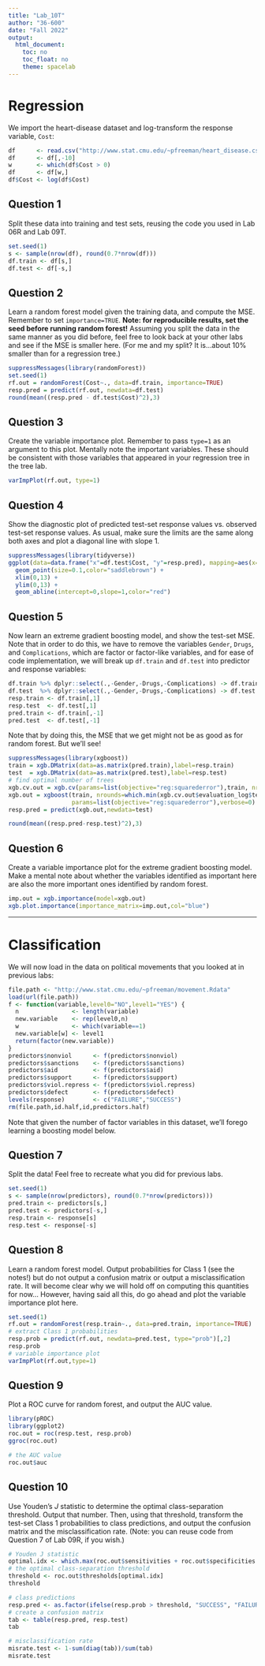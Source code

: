 ```yaml
---
title: "Lab_10T"
author: "36-600"
date: "Fall 2022"
output: 
  html_document:
    toc: no
    toc_float: no
    theme: spacelab
---
```


# Regression

We import the heart-disease dataset and log-transform the response variable, `Cost`:
```r
df      <- read.csv("http://www.stat.cmu.edu/~pfreeman/heart_disease.csv",stringsAsFactors=TRUE)
df      <- df[,-10]
w       <- which(df$Cost > 0)
df      <- df[w,]
df$Cost <- log(df$Cost)
```

## Question 1

Split these data into training and test sets, reusing the code you used in Lab 06R and Lab 09T.
```r
set.seed(1)
s <- sample(nrow(df), round(0.7*nrow(df)))
df.train <- df[s,]
df.test <- df[-s,]
```

## Question 2

Learn a random forest model given the training data, and compute the MSE. Remember to set `importance=TRUE`. **Note: for reproducible results, set the seed before running random forest!** Assuming you split the data in the same manner as you did before, feel free to look back at your other labs and see if the MSE is smaller here. (For me and my split? It is...about 10% smaller than for a regression tree.)
```r
suppressMessages(library(randomForest))
set.seed(1)
rf.out = randomForest(Cost~., data=df.train, importance=TRUE)
resp.pred = predict(rf.out, newdata=df.test)
round(mean((resp.pred - df.test$Cost)^2),3)
```

## Question 3

Create the variable importance plot. Remember to pass `type=1` as an argument to this plot. Mentally note the important variables. These should be consistent with those variables that appeared in your regression tree in the tree lab.
```r
varImpPlot(rf.out, type=1)
```

## Question 4

Show the diagnostic plot of predicted test-set response values vs. observed test-set response values. As usual, make sure the limits are the same along both axes and plot a diagonal line with slope 1.
```r
suppressMessages(library(tidyverse))
ggplot(data=data.frame("x"=df.test$Cost, "y"=resp.pred), mapping=aes(x=x,y=y)) +
  geom_point(size=0.1,color="saddlebrown") +
  xlim(0,13) + 
  ylim(0,13) +
  geom_abline(intercept=0,slope=1,color="red")
```

## Question 5

Now learn an extreme gradient boosting model, and show the test-set MSE. Note that in order to do this, we have to remove the variables `Gender`, `Drugs`, and `Complications`, which are factor or factor-like variables, and for ease of code implementation, we will break up `df.train` and `df.test` into predictor and response variables:
```r
df.train %>% dplyr::select(.,-Gender,-Drugs,-Complications) -> df.train
df.test  %>% dplyr::select(.,-Gender,-Drugs,-Complications) -> df.test
resp.train <- df.train[,1]
resp.test  <- df.test[,1]
pred.train <- df.train[,-1]
pred.test  <- df.test[,-1]
```
Note that by doing this, the MSE that we get might not be as good as for random forest. But we'll see!
```r
suppressMessages(library(xgboost))
train = xgb.DMatrix(data=as.matrix(pred.train),label=resp.train)
test  = xgb.DMatrix(data=as.matrix(pred.test),label=resp.test)
# find optimal number of trees
xgb.cv.out = xgb.cv(params=list(objective="reg:squarederror"),train, nrounds=30, nfold=5, verbose=0)
xgb.out = xgboost(train, nrounds=which.min(xgb.cv.out$evaluation_log$test_rmse_mean),
                  params=list(objective="reg:squarederror"),verbose=0)
resp.pred = predict(xgb.out,newdata=test)

round(mean((resp.pred-resp.test)^2),3)
```

## Question 6

Create a variable importance plot for the extreme gradient boosting model. Make a mental note about whether the variables identified as important here are also the more important ones identified by random forest.
```r
imp.out = xgb.importance(model=xgb.out)
xgb.plot.importance(importance_matrix=imp.out,col="blue")
```

---

# Classification

We will now load in the data on political movements that you looked at in previous labs:
```r
file.path <- "http://www.stat.cmu.edu/~pfreeman/movement.Rdata"
load(url(file.path))
f <- function(variable,level0="NO",level1="YES") {
  n               <- length(variable)
  new.variable    <- rep(level0,n)
  w               <- which(variable==1)
  new.variable[w] <- level1
  return(factor(new.variable))
}
predictors$nonviol      <- f(predictors$nonviol)
predictors$sanctions    <- f(predictors$sanctions)
predictors$aid          <- f(predictors$aid)
predictors$support      <- f(predictors$support)
predictors$viol.repress <- f(predictors$viol.repress)
predictors$defect       <- f(predictors$defect)
levels(response)        <- c("FAILURE","SUCCESS")
rm(file.path,id.half,id,predictors.half)
```

Note that given the number of factor variables in this dataset, we'll forego learning a boosting model below.

## Question 7

Split the data! Feel free to recreate what you did for previous labs.
```r
set.seed(1)
s <- sample(nrow(predictors), round(0.7*nrow(predictors)))
pred.train <- predictors[s,]
pred.test <- predictors[-s,]
resp.train <- response[s]
resp.test <- response[-s]
```

## Question 8

Learn a random forest model. Output probabilities for Class 1 (see the notes!) but do not output a confusion matrix or output a misclassification rate. It will become clear why we will hold off on computing this quantities for now... However, having said all this, do go ahead and plot the variable importance plot here.
```r
set.seed(1)
rf.out = randomForest(resp.train~., data=pred.train, importance=TRUE)
# extract Class 1 probabilities
resp.prob = predict(rf.out, newdata=pred.test, type="prob")[,2]
resp.prob
# variable importance plot
varImpPlot(rf.out,type=1)
```

## Question 9

Plot a ROC curve for random forest, and output the AUC value.
```r
library(pROC)
library(ggplot2)
roc.out = roc(resp.test, resp.prob)
ggroc(roc.out)

# the AUC value
roc.out$auc
```

## Question 10

Use Youden's $J$ statistic to determine the optimal class-separation threshold. Output that number. Then, using that threshold, transform the test-set Class 1 probabilities to class predictions, and output the confusion matrix and the misclassification rate. (Note: you can reuse code from Question 7 of Lab 09R, if you wish.)
```r
# Youden J statistic
optimal.idx <- which.max(roc.out$sensitivities + roc.out$specificities - 1)
# the optimal class-separation threshold
threshold <- roc.out$thresholds[optimal.idx]
threshold

# class predictions
resp.pred <- as.factor(ifelse(resp.prob > threshold, "SUCCESS", "FAILURE"))
# create a confusion matrix 
tab <- table(resp.pred, resp.test)
tab

# misclassification rate
misrate.test <- 1-sum(diag(tab))/sum(tab)
misrate.test
```
